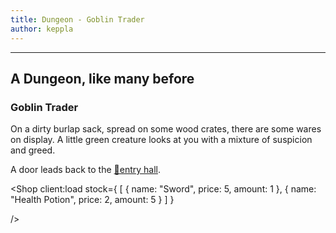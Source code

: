 ```yaml
---
title: Dungeon - Goblin Trader
author: keppla
---
```



---

## A Dungeon, like many before
### Goblin Trader

On a dirty burlap sack, spread on some wood crates, there are some wares on display.
A little green creature looks at you with a mixture of suspicion and greed.

A door leads back to the [🚪entry hall](entry).

<Shop
    client:load
    stock={ [
        {
            name: "Sword",
            price: 5,
            amount: 1
        },
        {
            name: "Health Potion",
            price: 2,
            amount: 5
        }
    ] }

/>